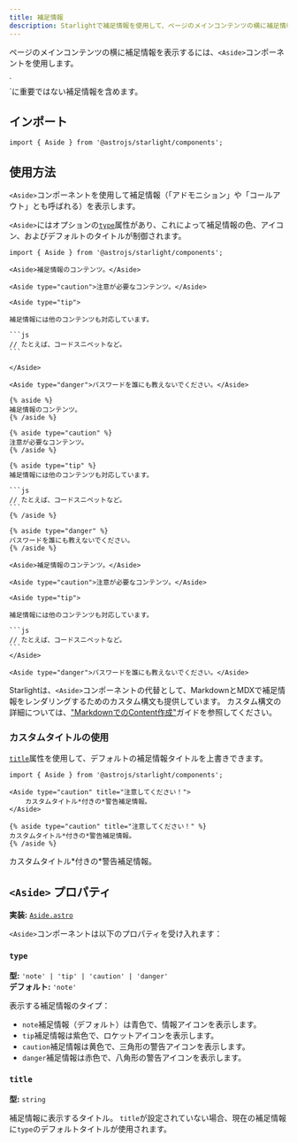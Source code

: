 ```yaml
---
title: 補足情報
description: Starlightで補足情報を使用して、ページのメインコンテンツの横に補足情報を表示する方法を学びます。
---
```



ページのメインコンテンツの横に補足情報を表示するには、`<Aside>`コンポーネントを使用します。


<Preview>
<Aside slot="preview">
    `<Aside>`に重要ではない補足情報を含めます。
</Aside>
</Preview>

## インポート

```tsx
import { Aside } from '@astrojs/starlight/components';
```

## 使用方法

`<Aside>`コンポーネントを使用して補足情報（「アドモニション」や「コールアウト」とも呼ばれる）を表示します。

`<Aside>`にはオプションの[`type`](#type)属性があり、これによって補足情報の色、アイコン、およびデフォルトのタイトルが制御されます。

<Preview>

````mdx
import { Aside } from '@astrojs/starlight/components';

<Aside>補足情報のコンテンツ。</Aside>

<Aside type="caution">注意が必要なコンテンツ。</Aside>

<Aside type="tip">

補足情報には他のコンテンツも対応しています。

```js
// たとえば、コードスニペットなど。
```

</Aside>

<Aside type="danger">パスワードを誰にも教えないでください。</Aside>
````

<Fragment slot="markdoc">

````markdoc
{% aside %}
補足情報のコンテンツ。
{% /aside %}

{% aside type="caution" %}
注意が必要なコンテンツ。
{% /aside %}

{% aside type="tip" %}
補足情報には他のコンテンツも対応しています。

```js
// たとえば、コードスニペットなど。
```
{% /aside %}

{% aside type="danger" %}
パスワードを誰にも教えないでください。
{% /aside %}
````

</Fragment>

<Fragment slot="preview">

    <Aside>補足情報のコンテンツ。</Aside>

    <Aside type="caution">注意が必要なコンテンツ。</Aside>

    <Aside type="tip">

    補足情報には他のコンテンツも対応しています。

    ```js
    // たとえば、コードスニペットなど。
    ```
    </Aside>

    <Aside type="danger">パスワードを誰にも教えないでください。</Aside>

</Fragment>

</Preview>

Starlightは、`<Aside>`コンポーネントの代替として、MarkdownとMDXで補足情報をレンダリングするためのカスタム構文も提供しています。
カスタム構文の詳細については、["MarkdownでのContent作成"](/ja/guides/authoring-content/#補足情報)ガイドを参照してください。

### カスタムタイトルの使用

[`title`](#title)属性を使用して、デフォルトの補足情報タイトルを上書きできます。

<Preview>

```mdx 'title="注意してください！"'
import { Aside } from '@astrojs/starlight/components';

<Aside type="caution" title="注意してください！">
	カスタムタイトル*付きの*警告補足情報。
</Aside>
```

<Fragment slot="markdoc">

```markdoc 'title="注意してください！"'
{% aside type="caution" title="注意してください！" %}
カスタムタイトル*付きの*警告補足情報。
{% /aside %}
```

</Fragment>

<Aside slot="preview" type="caution" title="注意してください！">
	カスタムタイトル*付きの*警告補足情報。
</Aside>
  
</Preview>

## `<Aside>` プロパティ

**実装:** [`Aside.astro`](https://github.com/withastro/starlight/blob/main/packages/starlight/user-components/Aside.astro)

`<Aside>`コンポーネントは以下のプロパティを受け入れます：

### `type`

**型:** `'note' | 'tip' | 'caution' | 'danger'`  
**デフォルト:** `'note'`

表示する補足情報のタイプ：

- `note`補足情報（デフォルト）は青色で、情報アイコンを表示します。
- `tip`補足情報は紫色で、ロケットアイコンを表示します。
- `caution`補足情報は黄色で、三角形の警告アイコンを表示します。
- `danger`補足情報は赤色で、八角形の警告アイコンを表示します。

### `title`

**型:** `string`

補足情報に表示するタイトル。
`title`が設定されていない場合、現在の補足情報に`type`のデフォルトタイトルが使用されます。
